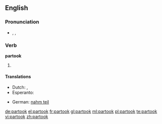 ==English==

===Pronunciation===
* {{enPR|pär-to͝ok'}}, {{IPA|/pɑɻˈtuk/}}, {{SAMPA|/pa:'tuk/}}

===Verb===
'''partook'''

# {{simple past of|[[partake]]}}

====Translations====
{{trans-top|simple past of partake}}
* Dutch: {{t-|nl|nam deel}}, {{t-|nl|namen deel}}
* Esperanto: {{t-|eo|partoprenis|xs=Esperanto}}
{{trans-mid}}
* German: [[nahm teil]]
{{trans-bottom}}

[[de:partook]]
[[el:partook]]
[[fr:partook]]
[[gl:partook]]
[[ml:partook]]
[[pl:partook]]
[[te:partook]]
[[vi:partook]]
[[zh:partook]]